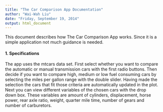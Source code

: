```yaml
---
title: "The Car Comparison App Documentation"
author: "Wai-Wah Liu"
date: "Friday, September 19, 2014"
output: html_document
---
```

  
  This document describes how The Car Comparison App works. Since it is a simple application not much guidance is needed.

#### 1. Specifications
The app uses the mtcars data set. First select whether you want to compare the automatic or manual transmission cars with the first radio buttons. Then decide if you want to compare high, medium or low fuel consuming cars by selecting the miles per gallon range with the double slider. Having made the selection the cars that fit those criteria are automatically updated in the plot. Next you can view different variables of the chosen cars with the drop down box. These variables are amount of cylinders, displacement, horse power, rear axle ratio, weight, quarter mile time, number of gears and number of carburetors.
